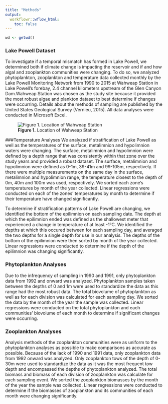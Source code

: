 ```yaml
---
title: "Methods"
output:
  workflowr::wflow_html:
    toc: false
---
```


```r
wd <- getwd()
```

### Lake Powell Dataset 
To investigate if a temporal mismatch has formed in Lake Powell, we determined both if climate change is impacting the reservoir and if and how algal and zooplankton communities were changing. To do so, we analyzed phytoplankton, zooplankton and temperature data collected monthly by the Lake Powell Monitoring Network from 1990 to 2015 at Wahweap Station in Lake Powell’s forebay, 2.4 channel kilometers upstream of the Glen Canyon Dam.Wahweap Station was chosen as the study site because it provided the most robust algae and plankton dataset to best determine if changes were occurring. Details about the methods of sampling are published by the United States Geological Survey (Vernieu, 2015). All data analyses were conducted in Microsoft Excel.

![**Figure 1.** Location of Wahweap Station](data_collection_site.png)

###Temperature Analyses
We analyzed if stratification of Lake Powell as well as the temperatures of the surface, metalimnion and hypolimnion waters were changing. The surface, metalimnion and hypolimnion were defined by a depth range that was consistently within that zone over the study years and provided a robust dataset. The surface, metalimnion and hypolimnion were defined as 0-1m, 39-41m and 99-105m, respectively. If there were multiple measurements on the same day in the surface, metalimnion and hypolimnion range, the temperature closest to the depth of 0m, 40m and 100m was used, respectively. We sorted each zone’s temperatures by month of the year collected. Linear regressions were conducted on each of the zones’ temperatures by month to determine if their temperature have changed significantly.

To determine if stratification patterns of Lake Powell are changing, we identified the bottom of the epilimnion on each sampling date.  The depth at which the epilimnion ended was defined as the shallowest meter that experienced a change in temperature of at least -1°C. We identified the depths at which this occured between for each sampling day, and averaged the two depths for a single depth for use in our analysis. The depths of the bottom of the epilimnion were then sorted by month of the year collected. Linear regressions were conducted to determine if  the depth of the epilimnion was changing significantly.

### Phytoplankton Analyses
Due to the infrequency of sampling in 1990 and 1991, only phytoplankton data from 1992 and onward was analyzed. Phytoplankton samples taken between the depths of 0 and 1m were used to standardize the data as this range had the most robust data. The total biovolume of phytoplankton as well as for each division was calculated for each sampling day. We sorted the data by the month of the year the sample was collected. Linear regressions were conducted on the total phytoplankton and each communities’ biovolume of each month to determine if significant changes were occurring.

### Zooplankton Analyses
Analysis methods of the zooplankton communities were as uniform to the phytoplankton analyses as possible to make comparisons as accurate as possible. Because of the lack of 1990 and 1991 data, only zooplankton data from 1992 onward was analyzed. Only zooplankton tows of the depth of 0-30m were used to standardize the data as it was the most frequent tow depth and encompassed the depths of phytoplankton analyzed. The total biomass and biomass of each division of zooplankton was calculate for each sampling event. We sorted the zooplankton biomasses by the month of the year the sample was collected. Linear regressions were conducted to determine if the biomasses of zooplankton and its communities of each month were changing significantly.

